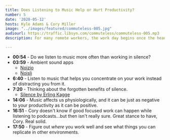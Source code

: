 ```yaml
---
title: Does Listening to Music Help or Hurt Productivity?
number: 5
date: '2020-05-12'
hosts: Kyle Adams & Cory Miller
image: "../images/featured/commuteless-005.jpg"
audiourl: https://traffic.libsyn.com/commuteless/commuteless-005.mp3
description: For many remote workers, the work day begins once the headphones come on and the playlist starts rolling. We turn the music up to 11 and get down to business. On today's episode we talk about the pros and cons of listening to music, podcasts, and other audio while trying to get work done.

---
```


- **00:54** - Do we listen to music more often than working in silence?
- **03:59** - Ambient sound apps
    - [Noizio]([https://noiz.io/](https://noiz.io/))
    - [Noisli]([https://www.noisli.com/](https://www.noisli.com/))
- **6:40** - Listen to music that helps you concentrate on your work instead of distracting you from it.
- **7:20** - Thinking about the forgotten benefits of silence.
    - [Silence by Erling Kagge]([https://amzn.to/34Mx6KE](https://amzn.to/34Mx6KE))
- **14:06** - Music affects us physiologically, and it can be just as negative to your productivity as it can be positive.
- **16:51** - Cory doesn't know if good focused work can happen while listening to podcasts...but then isn't really sure. Great stance to have, Cory. Real solid.
- **17:50** - Figure out *where* you work well and see what things you can replicate in other environments.
